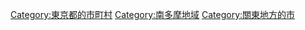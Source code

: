 {{Commonscat|Inagi, Tokyo}}
{{Catmore}}

{{DEFAULTSORT:Inagi-shi}}
[[Category:東京都的市町村|Category:東京都的市町村]]
[[Category:南多摩地域|Category:南多摩地域]]
[[Category:關東地方的市|Category:關東地方的市]]